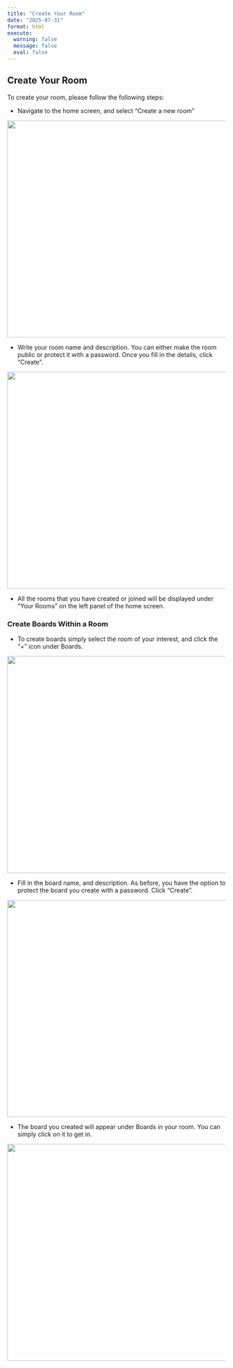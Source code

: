 ```yaml
---
title: "Create Your Room"
date: "2025-07-31"
format: html
execute:
  warning: false
  message: false
  eval: false
---
```


## Create Your Room

To create your room, please follow the following steps:

- Navigate to the home screen, and select "Create a new room"

![](images/create_room1.png){fig-align="center" width="800px" height="500px"}

- Write your room name and description. You can either make the room public or protect it with a password. Once you fill in the details, click "Create".

![](images/create_room2.png){fig-align="center" width="800px" height="500px"}

- All the rooms that you have created or joined will be displayed under "Your Rooms" on the left panel of the home screen.

### Create Boards Within a Room

- To create boards simply select the room of your interest, and click the "+" icon under Boards.

![](images/create_board1.png){fig-align="center" width="800px" height="500px"}

- Fill in the board name, and description. As before, you have the option to protect the board you create with a password. Click "Create".

![](images/create_board2.png){fig-align="center" width="800px" height="500px"}

- The board you created will appear under Boards in your room. You can simply click on it to get in.

![](images/create_board3.png){fig-align="center" width="800px" height="500px"}
